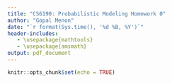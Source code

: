 ```yaml
---
title: "CS6190: Probabilistic Modeling Homework 0"
author: "Gopal Menon"
date: "`r format(Sys.time(), '%d %B, %Y')`"
header-includes:
   - \usepackage{mathtools}
   - \usepackage{amsmath}
output: pdf_document
---
```


```r
knitr::opts_chunk$set(echo = TRUE)
```
\begin{enumerate}
\item Let $X$ and $Y$ be continuous real-valued random variables. Prove the following:
\begin{enumerate}
\item $E\left[ E\left[X|Y \right]\right] = E\left[ X\right]$

$$
\begin{aligned}
E\left[ E\left[X|Y \right]\right] &= \int_{-\infty}^{\infty}E\left[X|Y=y \right]p_Y(y)dy\\
&= \int_{-\infty}^{\infty}\int_{-\infty}^{\infty}x\;p_{X|Y=y}(x)dx\;p_Y(y)dy\\
&= \int_{-\infty}^{\infty}\int_{-\infty}^{\infty}x\;p_{X|Y=y}(x)p_Y(y)dxdy\\
&= \int_{-\infty}^{\infty}\int_{-\infty}^{\infty}x\;p_{XY}(x, y)dxdy\\
&= \int_{-\infty}^{\infty}x\int_{-\infty}^{\infty}p_{XY}(x, y)dy\;dx\\
&= \int_{-\infty}^{\infty}x\;p_X(x)dx\\
&= E\left[ X\right]
\end{aligned}
$$
Here $p_X(x)$, $p_Y(y)$ and $p_{X|Y=y}(x)$ are the probability density functions for $X$, $Y$, and the conditional probability of $X$ given the value of $Y$. $p_{XY}(x,y)$ is the joint probability distribution function of $X$ and $Y$. I needed to look up the proof \cite{conexp} as I was not aware that the first step shown above could be done and due to this, I was getting an extra $y$ in the final result. The result I got before I looked up the proof was $yE\left[ X \right]$.

\item $Var(X) = E\left[Var(X|Y) \right] + Var(E\left[ X|Y\right])$

$$
\begin{aligned}
E\left[Var(X|Y) \right] + Var(E\left[ X|Y\right]) &= E\left[ E\left[X^2|Y\right] - E\left[X|Y\right] E\left[X|Y\right] \right] \\ &+ E\left[ E\left[X|Y\right] E\left[X|Y\right]\right] - E\left[ E\left[ X|Y \right]\right]E\left[ E\left[ X|Y \right]\right]\\
&= E \left[ E \left[ X^2|Y\right] \right] - E\left[ E\left[X|Y\right] E\left[X|Y\right] \right]\\&+ E\left[ E\left[X|Y\right] E\left[X|Y\right]\right] - E\left[X\right]E\left[X\right]\\
&= E\left[X^2 \right] - E\left[X\right]E\left[X\right]\\
&= Var(X)
\end{aligned}
$$

Before I worked out the solution above, I was using the definition $Var(X) = E\left[X^2\right] - \mu_X^2$ and that did not help. After I realized that $\mu_X = E\left[X\right]$, the solution fell in place.
\end{enumerate}

\item Consider random variables $X$ and $Y$ with joint pdf
$$
    p(x,y)= 
\begin{dcases}
    x+y,& \text{for } 0\leq x \leq 1, \text{and } 0\leq y \leq 1\\
    0,              & \text{otherwise}
\end{dcases}
$$
\begin{enumerate}

\item What is the marginal pdf $p(x)$?
$$
\begin{aligned}
p(x) &=  \int_{-\infty}^{\infty}p(x,y)dy\\
&=\begin{dcases}
    \int_0^1(x+y)dy, \text{for } 0\leq x \leq 1\\
    0,               \text{otherwise}
\end{dcases}\\
&= \begin{dcases}
   \left(xy +\frac{1}{2}y^2 \right)\Big|_0^1, \text{for } 0\leq x \leq 1\\
    0,               \text{otherwise}
\end{dcases}\\
&=\begin{dcases}
    x+\frac{1}{2}, \text{for } 0\leq x \leq 1\\
    0,               \text{otherwise}
\end{dcases}\\
\end{aligned}
$$

\item What is the conditional pdf $p(y|x)$?

$$
\begin{aligned}
p(y|x) &= \frac{p(x,y)}{p(x)}\\
 &=\begin{dcases}
    \frac{x+y}{x+\frac{1}{2}}, \text{for } 0\leq x \leq 1, \text{and } 0\leq y \leq 1\\
    0,               \text{otherwise}
\end{dcases}
\end{aligned}
$$

\item What is the conditional expectation $E\left[Y|X\right]$?
$$
\begin{aligned}
E\left[Y|X\right] &= \int_{-\infty}^{\infty}p_{Y|X}(y)dy\\
 &=\begin{dcases}
    \int_{0}^{1}\frac{x+y}{x+\frac{1}{2}}dy, \text{for } 0\leq x \leq 1\\
    0,               \text{otherwise}
\end{dcases}\\
 &=\begin{dcases}
    \frac{xy+\frac{1}{2}y^2}{x+\frac{1}{2}}\Big|_0^1, \text{for } 0\leq x \leq 1\\
    0,               \text{otherwise}
\end{dcases}\\
 &=\begin{dcases}
    \frac{x+\frac{1}{2}}{x+\frac{1}{2}}, \text{for } 0\leq x \leq 1\\
    0,               \text{otherwise}
\end{dcases}\\
 &=\begin{dcases}
    1, \text{for } 0\leq x \leq 1\\
    0,               \text{otherwise}
\end{dcases}
\end{aligned}
$$
\item What is the covariance $Cov(X,Y)$?

$$
\begin{aligned}
Cov(X,Y) &= E\left[XY\right] - E\left[X\right]E\left[Y\right]\\\\
E\left[XY\right] &= \int_{-\infty}^{\infty}\int_{-\infty}^{\infty}xyp(x,y)dxdy\\
&= \int_{-\infty}^{\infty}x\int_{-\infty}^{\infty}yp(x,y)dydx\\
\end{aligned}
$$
$$
\begin{aligned}
\int_{-\infty}^{\infty}yp(x,y)dy &= \begin{dcases}
      \int_0^1 y(x+y)dy, \text{for } 0\leq x \leq 1, \text{and } 0\leq y \leq 1\\
    0,               \text{otherwise}
\end{dcases}\\
&= \begin{dcases}
      \int_0^1 (xy+y^2)dy, \text{for } 0\leq x \leq 1, \text{and } 0\leq y \leq 1\\
    0,               \text{otherwise}
\end{dcases}\\
&= \begin{dcases}
      \frac{1}{2}xy^2+\frac{1}{3}y^3\Big|_0^1, \text{for } 0\leq x \leq 1, \text{and } 0\leq y \leq 1\\
    0,               \text{otherwise}
\end{dcases}\\
&= \begin{dcases}
      \frac{1}{2}x+\frac{1}{3}, \text{for } 0\leq x \leq 1, \text{and } 0\leq y \leq 1\\
    0,               \text{otherwise}
\end{dcases}\\
\end{aligned}
$$
$$
\begin{aligned}
\int_{-\infty}^{\infty}x\int_{-\infty}^{\infty}yp(x,y)dydx &= \begin{dcases}
      \int_0^1 x\left(\frac{1}{2}x+\frac{1}{3}\right)dx, \text{for } 0\leq x \leq 1, \text{and } 0\leq y \leq 1\\
    0,               \text{otherwise}
\end{dcases}\\
&= \begin{dcases}
      \int_0^1 \left(\frac{1}{2}x^2+\frac{1}{3}x\right)dx, \text{for } 0\leq x \leq 1, \text{and } 0\leq y \leq 1\\
    0,               \text{otherwise}
\end{dcases}\\
&= \begin{dcases}
      \left(\frac{1}{2}\frac{1}{3}x^3+\frac{1}{3}\frac{1}{2}x^2\right)\Big|_0^1, \text{for } 0\leq x \leq 1, \text{and } 0\leq y \leq 1\\
    0,               \text{otherwise}
\end{dcases}\\
&= \begin{dcases}
      \left(\frac{1}{6}+\frac{1}{6}\right), \text{for } 0\leq x \leq 1, \text{and } 0\leq y \leq 1\\
    0,               \text{otherwise}
\end{dcases}\\
&= \begin{dcases}
      \frac{1}{3}, \text{for } 0\leq x \leq 1, \text{and } 0\leq y \leq 1\\
    0,               \text{otherwise}
\end{dcases}\\
&= E\left[XY\right]\\
\end{aligned}
$$
$$
\begin{aligned}
E\left[X\right] &= \int_{-\infty}^{\infty}xp(x)dx\\
&= \begin{dcases}
      \int_{-\infty}^{\infty}x \left(x+\frac{1}{2}\right)dx, \text{for } 0\leq x \leq 1, \text{and } 0\leq y \leq 1\\
    0,               \text{otherwise}
\end{dcases}\\
&= \begin{dcases}
      \int_{-\infty}^{\infty} \left(x^2+\frac{1}{2}x\right)dx, \text{for } 0\leq x \leq 1, \text{and } 0\leq y \leq 1\\
    0,               \text{otherwise}
\end{dcases}\\
&= \begin{dcases}
      \left(\frac{1}{3}x^3 +\frac{1}{2}\frac{1}{2}x^2\right)\Big|_0^1, \text{for } 0\leq x \leq 1, \text{and } 0\leq y \leq 1\\
    0,               \text{otherwise}
\end{dcases}\\
&= \begin{dcases}
      \frac{1}{3} +\frac{1}{4}, \text{for } 0\leq x \leq 1, \text{and } 0\leq y \leq 1\\
    0,               \text{otherwise}
\end{dcases}\\
&= \begin{dcases}
      \frac{7}{12}, \text{for } 0\leq x \leq 1, \text{and } 0\leq y \leq 1\\
    0,               \text{otherwise}
\end{dcases}\\
\end{aligned}
$$
$$
\begin{aligned}
p(y) &= \int_{-\infty}^{\infty}p(x,y)dx\\
&=\begin{dcases}
    \int_0^1(x+y)dx, \text{for } 0\leq x \leq 1, \text{and } 0\leq y \leq 1\\
    0,               \text{otherwise}
\end{dcases}\\
&= \begin{dcases}
   \left(\frac{1}{2}x^2 + yx\right)\Big|_0^1, \text{for } 0\leq x \leq 1, \text{and } 0\leq y \leq 1\\
    0,               \text{otherwise}
\end{dcases}\\
&=\begin{dcases}
    y+\frac{1}{2}, \text{for } 0\leq x \leq 1, \text{and } 0\leq y \leq 1\\
    0,               \text{otherwise}
\end{dcases}\\\end{aligned}
$$

$$
\begin{aligned}
E\left[Y\right] &= \int_{-\infty}^{\infty}yp(y)dy\\
&= \begin{dcases}
      \int_{-\infty}^{\infty}y \left(y+\frac{1}{2}\right)dy, \text{for } 0\leq x \leq 1, \text{and } 0\leq y \leq 1\\
    0,               \text{otherwise}
\end{dcases}\\
&= \begin{dcases}
      \int_{-\infty}^{\infty} \left(y^2+\frac{1}{2}y\right)dy, \text{for } 0\leq x \leq 1, \text{and } 0\leq y \leq 1\\
    0,               \text{otherwise}
\end{dcases}\\
&= \begin{dcases}
      \left(\frac{1}{3}y^3 +\frac{1}{2}\frac{1}{2}y^2\right)\Big|_0^1, \text{for } 0\leq x \leq 1, \text{and } 0\leq y \leq 1\\
    0,               \text{otherwise}
\end{dcases}\\
&= \begin{dcases}
      \frac{1}{3} +\frac{1}{4}, \text{for } 0\leq x \leq 1, \text{and } 0\leq y \leq 1\\
    0,               \text{otherwise}
\end{dcases}\\
&= \begin{dcases}
      \frac{7}{12}, \text{for } 0\leq x \leq 1, \text{and } 0\leq y \leq 1\\
    0,               \text{otherwise}
\end{dcases}\\
\end{aligned}\\
$$
$$
\begin{aligned}
Cov(X,Y) &= E\left[XY\right] - E\left[X\right]E\left[Y\right]\\
&= \begin{dcases}
      \frac{1}{3} - \frac{7}{12}\frac{7}{12}, \text{for } 0\leq x \leq 1, \text{and } 0\leq y \leq 1\\
    0,               \text{otherwise}
\end{dcases}\\
&= \begin{dcases}
      \frac{48}{144} - \frac{49}{144}, \text{for } 0\leq x \leq 1, \text{and } 0\leq y \leq 1\\
    0,               \text{otherwise}
\end{dcases}\\
&= \begin{dcases}
     -\frac{1}{144}, \text{for } 0\leq x \leq 1, \text{and } 0\leq y \leq 1\\
    0,               \text{otherwise}
\end{dcases}\\
\end{aligned}
$$

\end{enumerate}

\end{enumerate}

\begin{thebibliography}{9}
 
\bibitem{conexp} 
\textit{Conditional Expectation}, www.statlect.com/fundamentals-of-probability/conditional-expectation.
 
\end{thebibliography}
